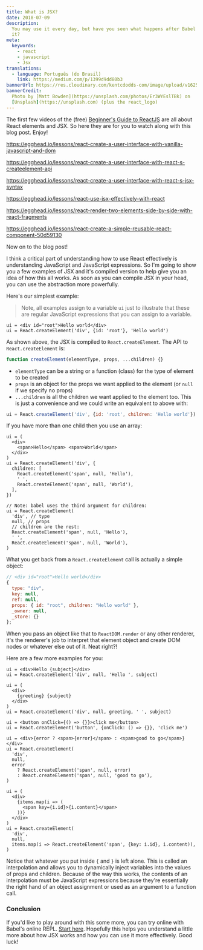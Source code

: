 ```yaml
---
title: What is JSX?
date: 2018-07-09
description:
  You may use it every day, but have you seen what happens after Babel compiles
  it?
meta:
  keywords:
    - react
    - javascript
    - Jsx
translations:
  - language: Português (do Brasil)
    link: https://medium.com/p/1399d9dd80b3
bannerUrl: https://res.cloudinary.com/kentcdodds-com/image/upload/v1625033499/kentcdodds.com/content/blog/what-is-jsx/banner.jpg
bannerCredit:
  Photo by [Matt Bowden](https://unsplash.com/photos/Er3WYEslTBk) on
  [Unsplash](https://unsplash.com) (plus the react_logo)
---
```


The first few videos of the (free)
[Beginner's Guide to ReactJS](https://kcd.im/beginner-react) are all about React
elements and JSX. So here they are for you to watch along with this blog post.
Enjoy!

https://egghead.io/lessons/react-create-a-user-interface-with-vanilla-javascript-and-dom

https://egghead.io/lessons/react-create-a-user-interface-with-react-s-createelement-api

https://egghead.io/lessons/react-create-a-user-interface-with-react-s-jsx-syntax

https://egghead.io/lessons/react-use-jsx-effectively-with-react

https://egghead.io/lessons/react-render-two-elements-side-by-side-with-react-fragments

https://egghead.io/lessons/react-create-a-simple-reusable-react-component-50d59130

Now on to the blog post!

I think a critical part of understanding how to use React effectively is
understanding JavaScript and JavaScript expressions. So I'm going to show you a
few examples of JSX and it's compiled version to help give you an idea of how
this all works. As soon as you can compile JSX in your head, you can use the
abstraction more powerfully.

Here's our simplest example:

> Note, all examples assign to a variable `ui` just to illustrate that these are
> regular JavaScript expressions that you can assign to a variable.

```tsx
ui = <div id="root">Hello world</div>
ui = React.createElement('div', {id: 'root'}, 'Hello world')
```

As shown above, the JSX is compiled to `React.createElement`. The API to
`React.createElement` is:

```js
function createElement(elementType, props, ...children) {}
```

- `elementType` can be a string or a function (class) for the type of element to
  be created
- `props` is an object for the props we want applied to the element (or `null`
  if we specify no props)
- `...children` is all the children we want applied to the element too. This is
  just a convenience and we could write an equivalent to above with:

```js
ui = React.createElement('div', {id: 'root', children: 'Hello world'})
```

If you have more than one child then you use an array:

```tsx
ui = (
  <div>
    <span>Hello</span> <span>World</span>
  </div>
)
ui = React.createElement('div', {
  children: [
    React.createElement('span', null, 'Hello'),
    ' ',
    React.createElement('span', null, 'World'),
  ],
})

// Note: babel uses the third argument for children:
ui = React.createElement(
  'div', // type
  null, // props
  // children are the rest:
  React.createElement('span', null, 'Hello'),
  ' ',
  React.createElement('span', null, 'World'),
)
```

What you get back from a `React.createElement` call is actually a simple object:

```js
// <div id="root">Hello world</div>
{
  type: "div",
  key: null,
  ref: null,
  props: { id: "root", children: "Hello world" },
  _owner: null,
  _store: {}
};
```

When you pass an object like that to `ReactDOM.render` or any other renderer,
it's the renderer's job to interpret that element object and create DOM nodes or
whatever else out of it. Neat right?!

Here are a few more examples for you:

```tsx
ui = <div>Hello {subject}</div>
ui = React.createElement('div', null, 'Hello ', subject)

ui = (
  <div>
    {greeting} {subject}
  </div>
)
ui = React.createElement('div', null, greeting, ' ', subject)

ui = <button onClick={() => {}}>click me</button>
ui = React.createElement('button', {onClick: () => {}}, 'click me')

ui = <div>{error ? <span>{error}</span> : <span>good to go</span>}</div>
ui = React.createElement(
  'div',
  null,
  error
    ? React.createElement('span', null, error)
    : React.createElement('span', null, 'good to go'),
)

ui = (
  <div>
    {items.map(i => (
      <span key={i.id}>{i.content}</span>
    ))}
  </div>
)
ui = React.createElement(
  'div',
  null,
  items.map(i => React.createElement('span', {key: i.id}, i.content)),
)
```

Notice that whatever you put inside `{` and `}` is left alone. This is called an
interpolation and allows you to dynamically inject variables into the values of
props and children. Because of the way this works, the contents of an
interpolation must be JavaScript expressions because they're essentially the
right hand of an object assignment or used as an argument to a function call.

### Conclusion

If you'd like to play around with this some more, you can try online with
Babel's online REPL.
[Start here](https://babeljs.io/repl#?browsers=&build=&builtIns=false&spec=false&loose=false&code_lz=DwEwlgbgfAEgpgGwQewAQHdkCcEmAenGgG4g&debug=false&forceAllTransforms=false&shippedProposals=false&circleciRepo=&evaluate=true&fileSize=false&timeTravel=false&sourceType=module&lineWrap=false&presets=react&prettier=true&targets=&version=7.9.0&externalPlugins=).
Hopefully this helps you understand a little more about how JSX works and how
you can use it more effectively. Good luck!
